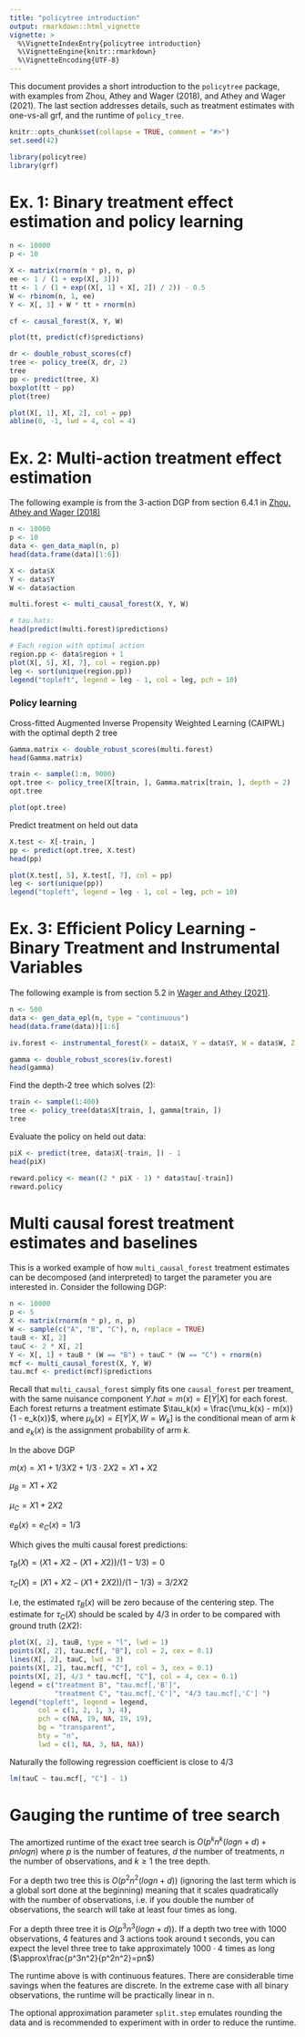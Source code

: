 ```yaml
---
title: "policytree introduction"
output: rmarkdown::html_vignette
vignette: >
  %\VignetteIndexEntry{policytree introduction}
  %\VignetteEngine{knitr::rmarkdown}
  %\VignetteEncoding{UTF-8}
---
```


This document provides a short introduction to the `policytree` package, with examples from Zhou, Athey and Wager (2018), and Athey and Wager (2021). The last section addresses details, such as treatment estimates with one-vs-all grf, and the runtime of `policy_tree`.

```r
knitr::opts_chunk$set(collapse = TRUE, comment = "#>")
set.seed(42)
```

```r
library(policytree)
library(grf)
```

# Ex. 1: Binary treatment effect estimation and policy learning
```r
n <- 10000
p <- 10

X <- matrix(rnorm(n * p), n, p)
ee <- 1 / (1 + exp(X[, 3]))
tt <- 1 / (1 + exp((X[, 1] + X[, 2]) / 2)) - 0.5
W <- rbinom(n, 1, ee)
Y <- X[, 3] + W * tt + rnorm(n)

cf <- causal_forest(X, Y, W)

plot(tt, predict(cf)$predictions)

dr <- double_robust_scores(cf)
tree <- policy_tree(X, dr, 2)
tree
pp <- predict(tree, X)
boxplot(tt ~ pp)
plot(tree)

plot(X[, 1], X[, 2], col = pp)
abline(0, -1, lwd = 4, col = 4)
```

# Ex. 2: Multi-action treatment effect estimation

The following example is from the 3-action DGP from section 6.4.1 in [Zhou, Athey and Wager (2018)](https://arxiv.org/abs/1810.04778)

```r
n <- 10000
p <- 10
data <- gen_data_mapl(n, p)
head(data.frame(data)[1:6])

X <- data$X
Y <- data$Y
W <- data$action

multi.forest <- multi_causal_forest(X, Y, W)

# tau.hats:
head(predict(multi.forest)$predictions)

# Each region with optimal action
region.pp <- data$region + 1
plot(X[, 5], X[, 7], col = region.pp)
leg <- sort(unique(region.pp))
legend("topleft", legend = leg - 1, col = leg, pch = 10)
```

### Policy learning

Cross-fitted Augmented Inverse Propensity Weighted Learning (CAIPWL) with the optimal depth 2 tree

```r
Gamma.matrix <- double_robust_scores(multi.forest)
head(Gamma.matrix)

train <- sample(1:n, 9000)
opt.tree <- policy_tree(X[train, ], Gamma.matrix[train, ], depth = 2)
opt.tree

plot(opt.tree)
```

Predict treatment on held out data

```r
X.test <- X[-train, ]
pp <- predict(opt.tree, X.test)
head(pp)

plot(X.test[, 5], X.test[, 7], col = pp)
leg <- sort(unique(pp))
legend("topleft", legend = leg - 1, col = leg, pch = 10)
```

# Ex. 3: Efficient Policy Learning - Binary Treatment and Instrumental Variables

The following example is from section 5.2 in [Wager and Athey (2021)](https://arxiv.org/abs/1702.02896).

```r
n <- 500
data <- gen_data_epl(n, type = "continuous")
head(data.frame(data))[1:6]

iv.forest <- instrumental_forest(X = data$X, Y = data$Y, W = data$W, Z = data$Z)

gamma <- double_robust_scores(iv.forest)
head(gamma)
```

Find the depth-2 tree which solves (2):

```r
train <- sample(1:400)
tree <- policy_tree(data$X[train, ], gamma[train, ])
tree
```

Evaluate the policy on held out data:

```r
piX <- predict(tree, data$X[-train, ]) - 1
head(piX)

reward.policy <- mean((2 * piX - 1) * data$tau[-train])
reward.policy
```

# Multi causal forest treatment estimates and baselines

This is a worked example of how `multi_causal_forest` treatment estimates can be decomposed (and interpreted) to target the parameter you are interested in. Consider the following DGP:


```r
n <- 10000
p <- 5
X <- matrix(rnorm(n * p), n, p)
W <- sample(c("A", "B", "C"), n, replace = TRUE)
tauB <- X[, 2]
tauC <- 2 * X[, 2]
Y <- X[, 1] + tauB * (W == "B") + tauC * (W == "C") + rnorm(n)
mcf <- multi_causal_forest(X, Y, W)
tau.mcf <- predict(mcf)$predictions
```

Recall that `multi_causal_forest` simply fits one `causal_forest` per treament, with the same nuisance component $Y.hat = m(x) = E[Y | X]$ for each forest. Each forest returns a treatment estimate  $\tau_k(x) = \frac{\mu_k(x) - m(x)}{1 - e_k(x)}$, where $\mu_k(x) = E[Y | X, W=W_k]$ is the conditional mean of arm $k$ and $e_k(x)$ is the assignment probability of arm $k$.

In the above DGP

$m(x) = X1 + 1/3 X2 + 1/3 \cdot 2X2 = X1 + X2$

$\mu_B = X1 + X2$

$\mu_C = X1 + 2X2$

$e_B(x) = e_C(x) = 1/3$

Which gives the multi causal forest predictions:

$\tau_B(X) = (X1 + X2 - (X1 + X2)) / (1 - 1/3) = 0$

$\tau_C(X) = (X1 + X2 - (X1 + 2X2)) / (1 - 1/3) = 3/2 X2$

I.e, the estimated $\tau_B(x)$ will be zero because of the centering step. The estimate for $\tau_C(X)$ should be scaled by $4/3$ in order to be compared with ground truth ($2 X2)$:

```r
plot(X[, 2], tauB, type = "l", lwd = 1)
points(X[, 2], tau.mcf[, "B"], col = 2, cex = 0.1)
lines(X[, 2], tauC, lwd = 3)
points(X[, 2], tau.mcf[, "C"], col = 3, cex = 0.1)
points(X[, 2], 4/3 * tau.mcf[, "C"], col = 4, cex = 0.1)
legend = c("treatment B", "tau.mcf[,'B']",
           "treatment C", "tau.mcf[,'C']", "4/3 tau.mcf[,'C'] ")
legend("topleft", legend = legend,
       col = c(1, 2, 1, 3, 4),
       pch = c(NA, 19, NA, 19, 19),
       bg = "transparent",
       bty = "n",
       lwd = c(1, NA, 3, NA, NA))
```

Naturally the following regression coefficient is close to $4/3$
```r
lm(tauC ~ tau.mcf[, "C"] - 1)
```

# Gauging the runtime of tree search

The amortized runtime of the exact tree search is $O(p^k n^k (log n + d) + pnlog n)$ where $p$ is the number of features, $d$ the number of treatments, $n$ the number of observations, and $k \geq 1$ the tree depth.

For a depth two tree this is $O(p^2 n^2 (log n + d))$ (ignoring the last term which is a global sort done at the beginning) meaning that it scales quadratically with the number of observations, i.e. if you double the number of observations, the search will take at least four times as long.

For a depth three tree it is $O(p^3 n^3 (log n + d))$. If a depth two tree with 1000 observations, 4 features and 3 actions took around t seconds, you can expect the level three tree to take approximately $1000\cdot 4$ times as long ($\approx\frac{p^3n^2}{p^2n^2}=pn$)

The runtime above is with continuous features. There are considerable time savings when the features are
discrete. In the extreme case with all binary observations, the runtime will be practically linear in n.

The optional approximation parameter `split.step` emulates rounding the data and is recommended to experiment with in order to reduce the runtime.
